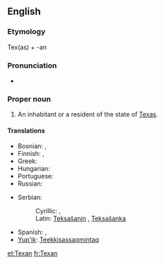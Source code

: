 ==English==

===Etymology===
Tex(as) + -an

===Pronunciation===
* {{rhymes|ɛksən}}

===Proper noun===
{{en-proper noun|Texans}}

# An inhabitant or a resident of the state of [[Texas]].

====Translations====
{{trans-top|an inhabitant or a resident of the state of Texas}}
* Bosnian: {{t|bs|Teksašanin|m}}, {{t|bs|Teksašanka|f}}
* Finnish: {{t-|fi|teksasilainen}}, {{t-|fi|texasilainen}}
* Greek: {{t|el|Τεξανός|tr=Texanós|m}}
* Hungarian: {{t|hu|texasi}}
* Portuguese: {{t-|pt|texano|m}}
* Russian: {{t|ru|техасец|tr=texásets|m}}
{{trans-mid}}
* Serbian:
*: Cyrillic: {{t|sr|Тексашанин|m}}, {{t|sr|Тексашанка|f}}
*: Latin: [[Teksašanin#Serbian|Teksašanin]] {{m}}, [[Teksašanka#Serbian|Teksašanka]] {{f}}
* Spanish: {{t|es|texano|m}}, {{t|ru|tejano|m}}
* [[Yup'ik]]: [[Teekkisassaqmintaq]]
{{trans-bottom}}

[[et:Texan]]
[[fr:Texan]]